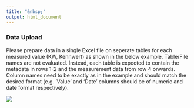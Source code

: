 ```yaml
---
title: "&nbsp;"
output: html_document
---
```

### Data Upload

Please prepare data in a single Excel file on seperate tables for each measured value (KW, Kennwert) as shown in the below example. Table/File names are not evaluated. Instead, each table is expected to contain the metadata in rows 1-2 and the measurement data from row 4 onwards. Column names need to be exactly as in the example and should match the desired format (e.g. 'Value' and 'Date' columns should be of numeric and date format respectively).

![](Import_ltsData_FixedFormat.png)
